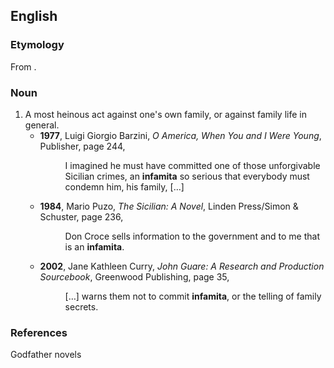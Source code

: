 ==English==
{{rfv}}
===Etymology===
From {{It.}} {{term|infamità}}.

===Noun===
{{en-noun}}

# A most heinous act against one's own family, or against family life in general.
#* '''1977''', Luigi Giorgio Barzini, ''O America, When You and I Were Young'', Publisher, page 244,
#*: I imagined he must have committed one of those unforgivable Sicilian crimes, an '''infamita''' so serious that everybody must condemn him, his family, […]
#* '''1984''', Mario Puzo, ''The Sicilian: A Novel'', Linden Press/Simon & Schuster, page 236,
#*: Don Croce sells information to the government and to me that is an '''infamita'''.
#* '''2002''', Jane Kathleen Curry, ''John Guare: A Research and Production Sourcebook'', Greenwood Publishing, page 35,
#*: […] warns them not to commit '''infamita''', or the telling of family secrets.

===References===
Godfather novels